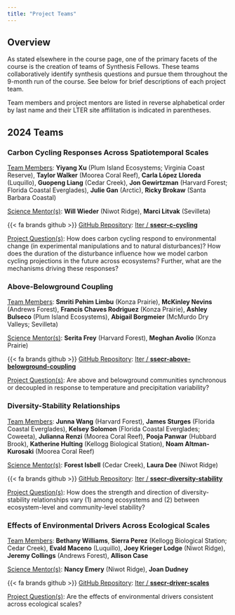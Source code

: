 ```yaml
---
title: "Project Teams"
---
```


## Overview

As stated elsewhere in the course page, one of the primary facets of the course is the creation of teams of Synthesis Fellows. These teams collaboratively identify synthesis questions and pursue them throughout the 9-month run of the course. See below for brief descriptions of each project team.

Team members and project mentors are listed in reverse alphabetical order by last name and their LTER site affilitation is indicated in parentheses.

## 2024 Teams

### Carbon Cycling Responses Across Spatiotemporal Scales

<u>Team Members</u>: **Yiyang Xu** (Plum Island Ecosystems; Virginia Coast Reserve), **Taylor Walker** (Moorea Coral Reef), **Carla López Lloreda** (Luquillo), **Guopeng Liang** (Cedar Creek), **Jon Gewirtzman** (Harvard Forest; Florida Coastal Everglades), **Julie Gan** (Arctic), **Ricky Brokaw** (Santa Barbara Coastal)

<u>Science Mentor(s)</u>: **Will Wieder** (Niwot Ridge), **Marci Litvak** (Sevilleta)


{{< fa brands github >}} <u>GitHub Repository</u>: [lter / **ssecr-c-cycling**](https://github.com/lter/ssecr-c-cycling)

<u>Project Question(s)</u>: How does carbon cycling respond to environmental change (in experimental manipulations and to natural disturbances)? How does the duration of the disturbance influence how we model carbon cycling projections in the future across ecosystems? Further, what are the mechanisms driving these responses?

### Above-Belowground Coupling

<u>Team Members</u>: **Smriti Pehim Limbu** (Konza Prairie), **McKinley Nevins** (Andrews Forest), **Francis Chaves Rodriguez** (Konza Prairie), **Ashley Bulseco** (Plum Island Ecosystems), **Abigail Borgmeier** (McMurdo Dry Valleys; Sevilleta)

<u>Science Mentor(s)</u>: **Serita Frey** (Harvard Forest), **Meghan Avolio** (Konza Prairie)

{{< fa brands github >}} <u>GitHub Repository</u>: [lter / **ssecr-above-belowground-coupling**](https://github.com/lter/ssecr-above-belowground-coupling)

<u>Project Question(s)</u>: Are above and belowground communities synchronous or decoupled in response to temperature and precipitation variability?

### Diversity-Stability Relationships

<u>Team Members</u>: **Junna Wang** (Harvard Forest), **James Sturges** (Florida Coastal Everglades), **Kelsey Solomon** (Florida Coastal Everglades; Coweeta), **Julianna Renzi** (Moorea Coral Reef), **Pooja Panwar** (Hubbard Brook), **Katherine Hulting** (Kellogg Biological Station), **Noam Altman-Kurosaki** (Moorea Coral Reef)

<u>Science Mentor(s)</u>: **Forest Isbell** (Cedar Creek), **Laura Dee** (Niwot Ridge)

{{< fa brands github >}} <u>GitHub Repository</u>: [lter / **ssecr-diversity-stability**](https://github.com/lter/ssecr-diversity-stability)

<u>Project Question(s)</u>: How does the strength and direction of diversity-stability relationships vary (1) among ecosystems and (2) between ecosystem-level and community-level stability?

### Effects of Environmental Drivers Across Ecological Scales

<u>Team Members</u>: **Bethany Williams**, **Sierra Perez** (Kellogg Biological Station; Cedar Creek), **Evald Maceno** (Luquillo), **Joey Krieger Lodge** (Niwot Ridge), **Jeremy Collings** (Andrews Forest), **Allison Case**

<u>Science Mentor(s)</u>: **Nancy Emery** (Niwot Ridge), **Joan Dudney**

{{< fa brands github >}} <u>GitHub Repository</u>: [lter / **ssecr-driver-scales**](https://github.com/lter/ssecr-driver-scales)

<u>Project Question(s)</u>: Are the effects of environmental drivers consistent across ecological scales?

